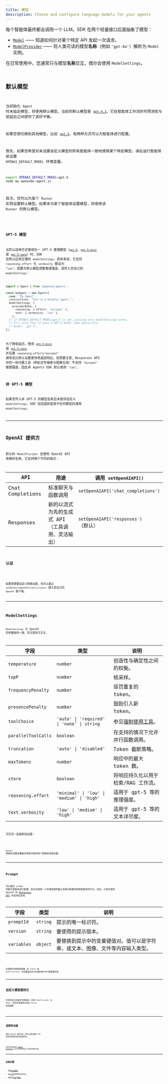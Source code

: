 ```yaml
---
title: 模型
description: Choose and configure language models for your agents
---
```



每个智能体最终都会调用一个 LLM。SDK 在两个轻量接口后面抽象了模型：

- [`Model`](/openai-agents-js/openai/agents/interfaces/model) —— 知道如何针对某个特定 API 发起一次请求。
- [`ModelProvider`](/openai-agents-js/openai/agents/interfaces/modelprovider) —— 将人类可读的模型**名称**（例如 `'gpt‑4o'`）解析为 `Model` 实例。

在日常使用中，您通常只与模型**名称**交互，偶尔会使用 `ModelSettings`。

<Code
  lang="typescript"
  code={agentWithModelExample}
  title="为每个智能体指定模型"
/>

## 默认模型

当初始化 `Agent` 时未指定模型，将使用默认模型。当前的默认模型是 [`gpt-4.1`](https://platform.openai.com/docs/models/gpt-4.1)，它在智能体工作流的可预测性与低延迟之间提供了良好平衡。

如果您想切换到其他模型，比如 [`gpt-5`](https://platform.openai.com/docs/models/gpt-5)，有两种方式可以为智能体进行配置。

首先，如果您希望对未设置自定义模型的所有智能体一致地使用某个特定模型，请在运行智能体前设置 `OPENAI_DEFAULT_MODEL` 环境变量。

```bash
export OPENAI_DEFAULT_MODEL=gpt-5
node my-awesome-agent.js
```

其次，您可以为某个 `Runner` 实例设置默认模型。如果未为某个智能体设置模型，将使用该 `Runner` 的默认模型。

<Code
  lang="typescript"
  code={runnerWithModelExample}
  title="为 Runner 设置默认模型"
/>

### GPT-5 模型

当您以这种方式使用任一 GPT-5 推理模型（[`gpt-5`](https://platform.openai.com/docs/models/gpt-5)、[`gpt-5-mini`](https://platform.openai.com/docs/models/gpt-5-mini) 或 [`gpt-5-nano`](https://platform.openai.com/docs/models/gpt-5-nano)）时，SDK 会默认应用合理的 `modelSettings`。具体来说，它会将 `reasoning.effort` 与 `verbosity` 都设为 `"low"`。若要为默认模型调整推理强度，请传入您自己的 `modelSettings`：

```ts
import { Agent } from '@openai/agents';

const myAgent = new Agent({
  name: 'My Agent',
  instructions: "You're a helpful agent.",
  modelSettings: {
    providerData: {
      reasoning: { effort: 'minimal' },
      text: { verbosity: 'low' },
    },
  // If OPENAI_DEFAULT_MODEL=gpt-5 is set, passing only modelSettings works.
  // It's also fine to pass a GPT-5 model name explicitly:
  // model: 'gpt-5',
});
```

为了降低延迟，使用 [`gpt-5-mini`](https://platform.openai.com/docs/models/gpt-5-mini) 或 [`gpt-5-nano`](https://platform.openai.com/docs/models/gpt-5-nano) 并设置 `reasoning.effort="minimal"` 通常会比默认设置更快地返回响应。但需要注意，Responses API 中的一些内置工具（例如文件搜索与图像生成）不支持 `"minimal"` 推理强度，因此本 Agents SDK 默认使用 `"low"`。

### 非 GPT-5 模型

如果您传入非 GPT-5 的模型名称且未提供自定义 `modelSettings`，SDK 会回退到适用于任何模型的通用 `modelSettings`。

---

## OpenAI 提供方

默认的 `ModelProvider` 会使用 OpenAI API 来解析名称。它支持两个不同的端点：

| API              | 用途                                             | 调用 `setOpenAIAPI()`               |
| ---------------- | ------------------------------------------------ | ----------------------------------- |
| Chat Completions | 标准聊天与函数调用                               | `setOpenAIAPI('chat_completions')`  |
| Responses        | 新的以流式为先的生成式 API（工具调用、灵活输出） | `setOpenAIAPI('responses')`（默认） |

### 认证

<Code
  lang="typescript"
  code={setDefaultOpenAIKeyExample}
  title="设置默认 OpenAI 密钥"
/>

如果您需要自定义网络设置，也可以通过 `setDefaultOpenAIClient(client)` 接入您自己的 `OpenAI` 客户端。

---

## ModelSettings

`ModelSettings` 与 OpenAI 的参数保持一致，但与提供方无关。

| 字段                | 类型                                       | 说明                                                                      |
| ------------------- | ------------------------------------------ | ------------------------------------------------------------------------- |
| `temperature`       | `number`                                   | 创造性与确定性之间的权衡。                                                |
| `topP`              | `number`                                   | 核采样。                                                                  |
| `frequencyPenalty`  | `number`                                   | 惩罚重复的 token。                                                        |
| `presencePenalty`   | `number`                                   | 鼓励引入新 token。                                                        |
| `toolChoice`        | `'auto' \| 'required' \| 'none' \| string` | 参见[强制使用工具](/openai-agents-js/zh/guides/agents#forcing-tool-use)。 |
| `parallelToolCalls` | `boolean`                                  | 在支持的情况下允许并行函数调用。                                          |
| `truncation`        | `'auto' \| 'disabled'`                     | Token 截断策略。                                                          |
| `maxTokens`         | `number`                                   | 响应中的最大 token 数。                                                   |
| `store`             | `boolean`                                  | 将响应持久化以用于检索/RAG 工作流。                                       |
| `reasoning.effort`  | `'minimal' \| 'low' \| 'medium' \| 'high'` | 适用于 gpt-5 等的推理强度。                                               |
| `text.verbosity`    | `'low' \| 'medium' \| 'high'`              | 适用于 gpt-5 等的文本详尽度。                                             |

可在任一层级附加设置：

<Code lang="typescript" code={modelSettingsExample} title="模型设置" />

`Runner` 层级的设置会覆盖任意相冲突的每个智能体层级设置。

---

## Prompt

可以通过 `prompt` 参数为智能体进行配置，指示应使用一个存储在服务器上的提示配置来控制智能体的行为。目前，只有在使用 OpenAI 的
[Responses API](https://platform.openai.com/docs/api-reference/responses) 时支持此选项。

| 字段        | 类型     | 说明                                                                           |
| ----------- | -------- | ------------------------------------------------------------------------------ |
| `promptId`  | `string` | 提示的唯一标识符。                                                             |
| `version`   | `string` | 要使用的提示版本。                                                             |
| `variables` | `object` | 要替换到提示中的变量键值对。值可以是字符串，或文本、图像、文件等内容输入类型。 |

<Code lang="typescript" code={promptIdExample} title="带有 Prompt 的智能体" />

任意额外的智能体配置，如 tools 或 instructions，将会覆盖您在已存储的提示中可能配置的值。

---

## 自定义模型提供方

实现您自己的提供方很简单——实现 `ModelProvider` 与 `Model`，然后将该提供方传给 `Runner` 构造函数：

<Code
  lang="typescript"
  code={modelCustomProviderExample}
  title="最简自定义提供方"
/>

---

## 追踪导出器

使用 OpenAI 提供方时，您可以通过提供 API 密钥来选择启用自动追踪导出：

<Code
  lang="typescript"
  code={setTracingExportApiKeyExample}
  title="追踪导出器"
/>

这会将追踪发送到 [OpenAI dashboard](https://platform.openai.com/traces)，您可以在其中检查工作流的完整执行图。

---

## 后续步骤

- 探索[运行智能体](/openai-agents-js/zh/guides/running-agents)。
- 通过[工具](/openai-agents-js/zh/guides/tools)为模型赋予强大能力。
- 按需添加[护栏](/openai-agents-js/zh/guides/guardrails)或[追踪](/openai-agents-js/zh/guides/tracing)。
